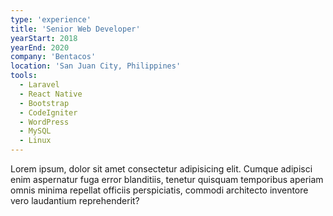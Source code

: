 ```yaml
---
type: 'experience'
title: 'Senior Web Developer'
yearStart: 2018
yearEnd: 2020
company: 'Bentacos'
location: 'San Juan City, Philippines'
tools:
  - Laravel
  - React Native
  - Bootstrap
  - CodeIgniter
  - WordPress
  - MySQL
  - Linux
---
```


Lorem ipsum, dolor sit amet consectetur adipisicing elit. Cumque adipisci enim aspernatur fuga error blanditiis, tenetur quisquam temporibus aperiam omnis minima repellat officiis perspiciatis, commodi architecto inventore vero laudantium reprehenderit?
